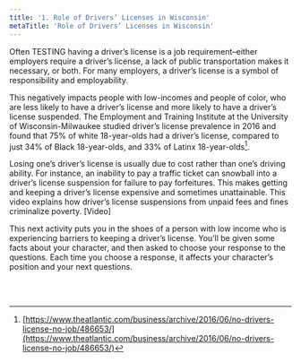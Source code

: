 ```yaml
---
title: '1. Role of Drivers’ Licenses in Wisconsin'
metaTitle: 'Role of Drivers’ Licenses in Wisconsin'
---
```



Often TESTING having a driver’s license is a job requirement–either employers require a driver’s license, a lack of public transportation makes it necessary, or both. For many employers, a driver’s license is a symbol of responsibility and employability.

This negatively impacts people with low-incomes and people of color, who are less likely to have a driver’s license and more likely to have a driver’s license suspended. The Employment and Training Institute at the University of Wisconsin-Milwaukee studied driver’s license prevalence in 2016 and found that 75% of white 18-year-olds had a driver’s license, compared to just 34% of Black 18-year-olds, and 33% of Latinx 18-year-olds[^1].

<Chart1 />

Losing one’s driver’s license is usually due to cost rather than one’s driving ability. For instance, an inability to pay a traffic ticket can snowball into a driver’s license suspension for failure to pay forfeitures. This makes getting and keeping a driver’s license expensive and sometimes unattainable.
This video explains how driver’s license suspensions from unpaid fees and fines criminalize poverty. [Video] <YoutubeApp />

This next activity puts you in the shoes of a person with low income who is experiencing barriers to keeping a driver’s license. You’ll be given some facts about your character, and then asked to choose your response to the  questions. Each time you choose a response, it affects your character’s position and your next questions.


<br />
<br />
<Scenario />

[^1]: [https://www.theatlantic.com/business/archive/2016/06/no-drivers-license-no-job/486653/](https://www.theatlantic.com/business/archive/2016/06/no-drivers-license-no-job/486653/)

